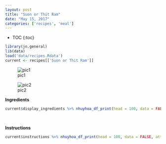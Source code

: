 ```yaml
---
layout: post
title: "Suon or Thit Ram"
date: "May 15, 2017"
categories: ['recipes', 'meal']
---
```


* TOC
{:toc}

```r
library(jn.general)
lib(data)
load('data/recipes.Rdata')
current <- recipes[['Suon or Thit Ram']]
```

![pic1](http://jnguyen92.github.io/nhuyhoa/figure/food/Suon or Thit Ram.JPG)

![pic2](http://jnguyen92.github.io/nhuyhoa/figure/food/Suon or Thit Ram2.JPG)




**Ingredients**

```r
current$display_ingredients %>% nhuyhoa_df_print(head = 100, data = FALSE, attribute = "class = \"presenttab\"")
```

<br>

**Instructions**

```r
current$instructions %>% nhuyhoa_df_print(head = 100, data = FALSE, attribute = "class = \"presenttabnoh\"")
```

